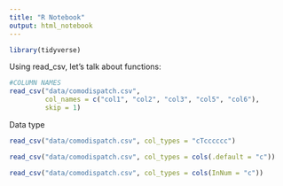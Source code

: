 ```yaml
---
title: "R Notebook"
output: html_notebook
---
```


```r
library(tidyverse)
```


Using read_csv, let's talk about functions: 
```r
#COLUMN NAMES
read_csv("data/comodispatch.csv", 
         col_names = c("col1", "col2", "col3", "col5", "col6"),
         skip = 1)
```

Data type 
```r
read_csv("data/comodispatch.csv", col_types = "cTcccccc")

read_csv("data/comodispatch.csv", col_types = cols(.default = "c"))

read_csv("data/comodispatch.csv", col_types = cols(InNum = "c"))
```

